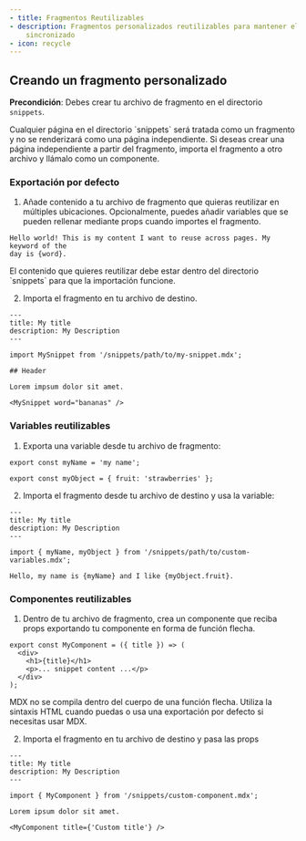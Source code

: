 ```yaml
---
- title: Fragmentos Reutilizables
- description: Fragmentos personalizados reutilizables para mantener el contenido
    sincronizado
- icon: recycle
---
```



<SnippetIntro />

## Creando un fragmento personalizado

**Precondición**: Debes crear tu archivo de fragmento en el directorio `snippets`.

<Note>
  Cualquier página en el directorio `snippets` será tratada como un fragmento y no se renderizará como una página independiente. Si deseas crear una página independiente a partir del fragmento, importa el fragmento a otro archivo y llámalo como un componente.
</Note>

### Exportación por defecto

1. Añade contenido a tu archivo de fragmento que quieras reutilizar en múltiples ubicaciones. Opcionalmente, puedes añadir variables que se pueden rellenar mediante props cuando importes el fragmento.

```mdx snippets/my-snippet.mdx
Hello world! This is my content I want to reuse across pages. My keyword of the
day is {word}.
```

<Warning>
  El contenido que quieres reutilizar debe estar dentro del directorio `snippets` para que la importación funcione.
</Warning>

2. Importa el fragmento en tu archivo de destino.

```mdx destination-file.mdx
---
title: My title
description: My Description
---

import MySnippet from '/snippets/path/to/my-snippet.mdx';

## Header

Lorem impsum dolor sit amet.

<MySnippet word="bananas" />
```

### Variables reutilizables

1. Exporta una variable desde tu archivo de fragmento:

```mdx snippets/path/to/custom-variables.mdx
export const myName = 'my name';

export const myObject = { fruit: 'strawberries' };
```

2. Importa el fragmento desde tu archivo de destino y usa la variable:

```mdx destination-file.mdx
---
title: My title
description: My Description
---

import { myName, myObject } from '/snippets/path/to/custom-variables.mdx';

Hello, my name is {myName} and I like {myObject.fruit}.
```

### Componentes reutilizables

1. Dentro de tu archivo de fragmento, crea un componente que reciba props exportando tu componente en forma de función flecha.

```mdx snippets/custom-component.mdx
export const MyComponent = ({ title }) => (
  <div>
    <h1>{title}</h1>
    <p>... snippet content ...</p>
  </div>
);
```

<Warning>
  MDX no se compila dentro del cuerpo de una función flecha. Utiliza la sintaxis HTML cuando puedas o usa una exportación por defecto si necesitas usar MDX.
</Warning>

2. Importa el fragmento en tu archivo de destino y pasa las props

```mdx destination-file.mdx
---
title: My title
description: My Description
---

import { MyComponent } from '/snippets/custom-component.mdx';

Lorem ipsum dolor sit amet.

<MyComponent title={'Custom title'} />
```
